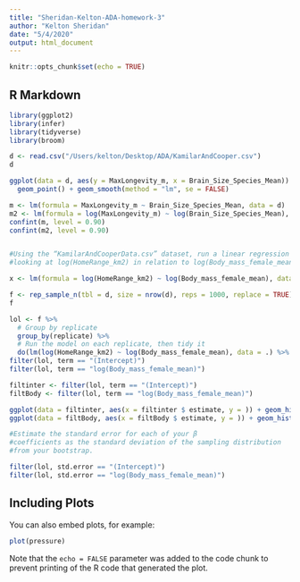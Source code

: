 ```yaml
---
title: "Sheridan-Kelton-ADA-homework-3"
author: "Kelton Sheridan"
date: "5/4/2020"
output: html_document
---
```


```r
knitr::opts_chunk$set(echo = TRUE)

```

## R Markdown


```r
library(ggplot2)
library(infer)
library(tidyverse)
library(broom)

d <- read.csv("/Users/kelton/Desktop/ADA/KamilarAndCooper.csv")
d

ggplot(data = d, aes(y = MaxLongevity_m, x = Brain_Size_Species_Mean)) + 
  geom_point() + geom_smooth(method = "lm", se = FALSE)

m <- lm(formula = MaxLongevity_m ~ Brain_Size_Species_Mean, data = d)
m2 <- lm(formula = log(MaxLongevity_m) ~ log(Brain_Size_Species_Mean), data = d)
confint(m, level = 0.90)
confint(m2, level = 0.90)


#Using the “KamilarAndCooperData.csv” dataset, run a linear regression 
#looking at log(HomeRange_km2) in relation to log(Body_mass_female_mean) and report your β coeffiecients (slope and intercept).

x <- lm(formula = log(HomeRange_km2) ~ log(Body_mass_female_mean), data = d)

f <- rep_sample_n(tbl = d, size = nrow(d), reps = 1000, replace = TRUE)
f

lol <- f %>% 
  # Group by replicate
  group_by(replicate) %>% 
  # Run the model on each replicate, then tidy it
  do(lm(log(HomeRange_km2) ~ log(Body_mass_female_mean), data = .) %>% tidy())
filter(lol, term == "(Intercept)")
filter(lol, term == "log(Body_mass_female_mean)")

filtinter <- filter(lol, term == "(Intercept)")
filtBody <- filter(lol, term == "log(Body_mass_female_mean)")

ggplot(data = filtinter, aes(x = filtinter $ estimate, y = )) + geom_histogram()
ggplot(data = filtBody, aes(x = filtBody $ estimate, y = )) + geom_histogram()

#Estimate the standard error for each of your β
#coefficients as the standard deviation of the sampling distribution 
#from your bootstrap.

filter(lol, std.error == "(Intercept)")
filter(lol, std.error == "log(Body_mass_female_mean)")


```

## Including Plots

You can also embed plots, for example:

```r
plot(pressure)
```

Note that the `echo = FALSE` parameter was added to the code chunk to prevent printing of the R code that generated the plot.
